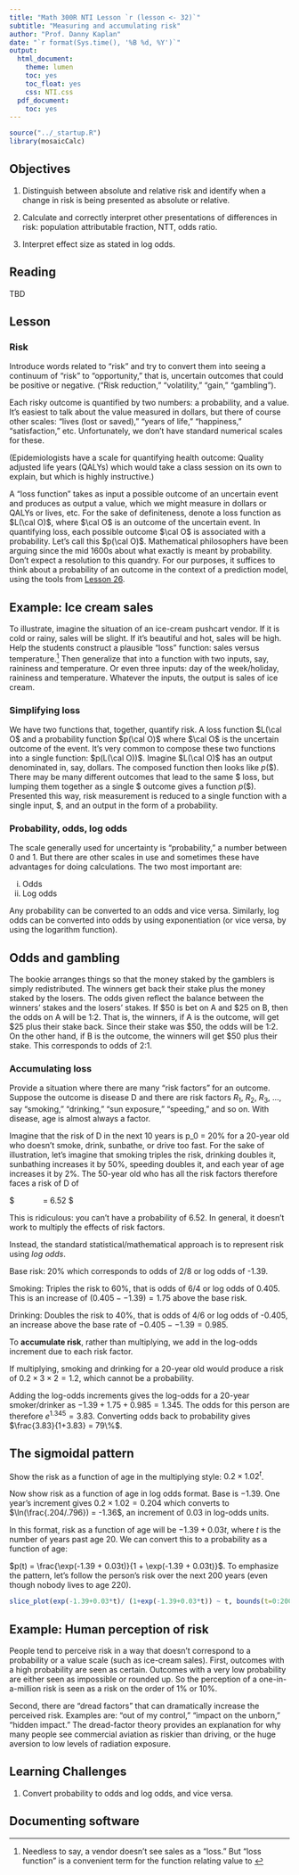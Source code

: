 ```yaml
---
title: "Math 300R NTI Lesson `r (lesson <- 32)`"
subtitle: "Measuring and accumulating risk"
author: "Prof. Danny Kaplan"
date: "`r format(Sys.time(), '%B %d, %Y')`"
output:
  html_document:
    theme: lumen
    toc: yes
    toc_float: yes
    css: NTI.css
  pdf_document:
    toc: yes
---
```



```r
source("../_startup.R")
library(mosaicCalc)
```


## Objectives

#. Distinguish between absolute and relative risk and identify when a change in risk is being presented as absolute or relative.

#. Calculate and correctly interpret other presentations of differences in risk: population attributable fraction, NTT, odds ratio.

#. Interpret effect size as stated in log odds.


## Reading

TBD


## Lesson

### Risk

Introduce words related to "risk" and try to convert them into seeing a continuum of "risk" to "opportunity," that is, uncertain outcomes that could be positive or negative. ("Risk reduction," "volatility," "gain," "gambling").

Each risky outcome is quantified by two numbers: a probability, and a value. It's easiest to talk about the value measured in dollars, but there of course other scales: "lives (lost or saved)," "years of life," "happiness," "satisfaction," etc. Unfortunately, we don't have standard numerical scales for these.

(Epidemiologists have a scale for quantifying health outcome: Quality adjusted life years (QALYs) which would take a class session on its own to explain, but which is highly instructive.) 

A "loss function" takes as input a possible outcome of an uncertain event and produces as output a value, which we might measure in dollars or QALYs or lives, etc. For the sake of definiteness, denote a loss function as $L(\cal O)$, where $\cal O$ is an outcome of the uncertain event. In quantifying loss, each possible outcome $\cal O$ is associated with a probability. Let's call this $p(\cal O)$. Mathematical philosophers have been arguing since the mid 1600s about what exactly is meant by probability. Don't expect a resolution to this quandry. For our purposes, it suffices to think about a probability of an outcome in the context of a prediction model, using the tools from [Lesson 26](Math300R-Lesson26.html). 

::: {.callout-note icon=false}
## Example: Ice cream sales

To illustrate, imagine the situation of an ice-cream pushcart vendor. If it is cold or rainy, sales will be slight. If it's beautiful and hot, sales will be high. Help the students construct a plausible "loss" function: sales versus temperature.^[Needless to say, a vendor doesn't see sales as a "loss." But "loss function" is a convenient term for the function relating value to  ] Then generalize that into a function with two inputs, say, raininess and temperature. Or even three inputs: day of the week/holiday, raininess and temperature. Whatever the inputs, the output is sales of ice cream.
:::

### Simplifying loss

We have two functions that, together, quantify risk. A loss function $L(\cal O$ and a probability function $p(\cal O)$ where $\cal O$ is the uncertain outcome of the event. It's very common to compose these two functions into a single function: $p(L(\cal O))$. Imagine $L(\cal O)$ has an output denominated in, say, dollars. The composed function then looks like $p(\$)$. There may be many different outcomes that lead to the same $ loss, but lumping them together as a single $ outcome gives a function $p(\$)$. Presented this way, risk measurement is reduced to a single function with a single input, $, and an output in the form of a probability.

### Probability, odds, log odds

The scale generally used for uncertainty is "probability," a number between 0 and 1. But there are other scales in use and sometimes these have advantages for doing calculations. The two most important are:

i. Odds
ii. Log odds

Any probability can be converted to an odds and vice versa. Similarly, log odds can be converted into odds by using exponentiation (or vice versa, by using the logarithm function). 

::: {.callout-note icon=false}
## Odds and gambling

The bookie arranges things so that the money staked by the gamblers is simply redistributed. The winners get back their stake plus the money staked by the losers. The odds given reflect the balance between the winners' stakes and the losers' stakes. If $50 is bet on A and $25 on B, then the odds on A will be 1:2. That is, the winners, if A is the outcome, will get $25 plus their stake back. Since their stake was $50, the odds will be 1:2. On the other hand, if B is the outcome, the winners will get $50 plus their stake. This corresponds to odds of 2:1.
:::

### Accumulating loss

Provide a situation where there are many "risk factors" for an outcome. Suppose the outcome is disease D and there are risk factors $R_1$, $R_2$, $R_3$, ..., say "smoking," "drinking," "sun exposure," "speeding," and so on. With disease, age is almost always a factor.

Imagine that the risk of D in the next 10 years is p_0 = 20% for a 20-year old who doesn't smoke, drink, sunbathe, or drive too fast. For the sake of illustration, let's imagine that smoking triples the risk, drinking doubles it, sunbathing increases it by 50%, speeding doubles it, and each year of age increases it by 2%. The 50-year old who has all the risk factors therefore faces a risk of D of

$\underbrace{0.2}_\text{base rate}\ \times \underbrace{3}_\text{smoking} \ \times \ \underbrace{2}_\text{drinking} \ \times \ \underbrace{1.5}_\text{sunbathing}\ \times \ \underbrace{2}_\text{speeding} \ \times \ \underbrace{1.02^{30}}_\text{30 more years of age} = 6.52 $

This is ridiculous: you can't have a probability of 6.52. In general, it doesn't work to multiply the effects of risk factors.

Instead, the standard statistical/mathematical approach is to represent risk using *log odds*. 

Base risk: 20% which corresponds to odds of 2/8 or log odds of -1.39. 

Smoking: Triples the risk to 60%, that is odds of 6/4 or log odds of 0.405. This is an increase of $(0.405 - -1.39) = 1.75$ above the base risk.

Drinking: Doubles the risk to 40%, that is odds of 4/6 or log odds of -0.405, an increase above the base rate of $-0.405 - -1.39 = 0.985$.

To **accumulate risk**, rather than multiplying, we add in the log-odds increment due to each risk factor.

If multiplying, smoking and drinking for a 20-year old would produce a risk of $0.2 \times 3 \times 2 = 1.2$, which cannot be a probability.

Adding the log-odds increments gives the log-odds for a 20-year smoker/drinker as $-1.39 + 1.75 + 0.985 = 1.345$. The odds for this person are therefore $e^{1.345} = 3.83$. Converting odds back to probability gives $\frac{3.83}{1+3.83} = 79\%$.

::: {.callout-note icon=false}
## The sigmoidal pattern

Show the risk as a function of age in the multiplying style: $0.2 \times 1.02^t$. 

Now show risk as a function of age in log odds format. Base is $-1.39$. One year's increment gives $0.2 \times 1.02 = 0.204$ which converts to $\ln(\frac{.204/.796}) = -1.36$, an increment of 0.03 in log-odds units. 

In this format, risk as a function of age will be $-1.39 + 0.03t$, where $t$ is the number of years past age 20. We can convert this to a probability as a function of age:

$p(t) = \frac{\exp(-1.39 + 0.03t)}{1 + \exp(-1.39 + 0.03t)}$. To emphasize the pattern, let's follow the person's risk over the next 200 years (even though nobody lives to age 220).  

```r
slice_plot(exp(-1.39+0.03*t)/ (1+exp(-1.39+0.03*t)) ~ t, bounds(t=0:200))
```
:::




::: {.callout-note icon=false}
## Example: Human perception of risk

People tend to perceive risk in a way that doesn't correspond to a probability or a value scale (such as ice-cream sales). First, outcomes with a high probability are seen as certain. Outcomes with a very low probability are either seen as impossible or rounded up. So the perception of a one-in-a-million risk is seen as a risk on the order of 1% or 10%.

Second, there are "dread factors" that can dramatically increase the perceived risk. Examples are: "out of my control," "impact on the unborn," "hidden impact." The dread-factor theory provides an explanation for why many people see commercial aviation as riskier than driving, or the huge aversion to low levels of radiation exposure.
:::

## Learning Challenges

1. Convert probability to odds and log odds, and vice versa.



## Documenting software

  

